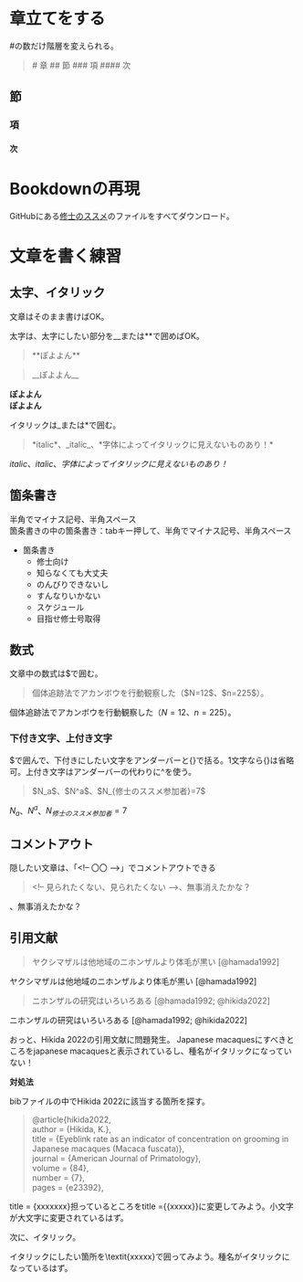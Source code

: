 # 章立てをする
\#の数だけ階層を変えられる。

> \# 章
> \#\# 節
> \#\#\# 項
> \#\#\#\# 次

## 節
### 項
#### 次


# Bookdownの再現 
GitHubにある[修士のススメ](https://github.com/tabutan/GetStartedMaster.git)のファイルをすべてダウンロード。



# 文章を書く練習

## 太字、イタリック
文章はそのまま書けばOK。

太字は、太字にしたい部分を\_\_または\*\*で囲めばOK。

> \*\*ぽよよん\*\*

>\_\_ぽよよん\_\_

**ぽよよん** <br>
__ぽよよん__

イタリックは\_または\*で囲む。

> \*italic\*、\_italic\_、\*字体によってイタリックに見えないものあり！\*

*italic*、_italic_、*字体によってイタリックに見えないものあり！*

## 箇条書き
半角でマイナス記号、半角スペース　<br>
箇条書きの中の箇条書き：tabキー押して、半角でマイナス記号、半角スペース

- 箇条書き
  - 修士向け
  - 知らなくても大丈夫
  - のんびりできないし
  - すんなりいかない
  - スケジュール
  - 目指せ修士号取得
  
## 数式
文章中の数式は\$で囲む。

> 個体追跡法でアカンボウを行動観察した（\$N=12\$、\$n=225\$）。

個体追跡法でアカンボウを行動観察した（$N=12$、$n=225$）。

### 下付き文字、上付き文字
\$で囲んで、下付きにしたい文字をアンダーバーと{}で括る。1文字なら{}は省略可。上付き文字はアンダーバーの代わりに^を使う。

> \$N_a\$、\$N^a\$、\$N_{修士のススメ参加者}=7\$

$N_a$、$N^a$、$N_{修士のススメ参加者}=7$

## コメントアウト
隠したい文章は、「\<!-- 〇〇 \-->」でコメントアウトできる 

> \<!-- 見られたくない、見られたくない \-->、無事消えたかな？

<!-- 見られたくない、見られたくない -->、無事消えたかな？

## 引用文献
>ヤクシマザルは他地域のニホンザルより体毛が黒い [\@hamada1992]

ヤクシマザルは他地域のニホンザルより体毛が黒い [@hamada1992]

> ニホンザルの研究はいろいろある [\@hamada1992; \@hikida2022]

ニホンザルの研究はいろいろある [@hamada1992; @hikida2022]

おっと、Hikida 2022の引用文献に問題発生。
Japanese macaquesにすべきところをjapanese macaquesと表示されているし、種名がイタリックになっていない！

**対処法**

bibファイルの中でHikida 2022に該当する箇所を探す。

>\@article{hikida2022,<br>
author = {Hikida, K.},<br>
title = {Eyeblink rate as an indicator of concentration on grooming in Japanese macaques (Macaca fuscata)},<br>
journal = {American Journal of Primatology},<br>
volume = {84},<br>
number = {7},<br>
pages = {e23392},

title = {xxxxxxx}担っているところをtitle ={{xxxxx}}に変更してみよう。小文字が大文字に変更されているはず。

次に、イタリック。

イタリックにしたい箇所を\\textit{xxxxx}で囲ってみよう。種名がイタリックになっているはず。
